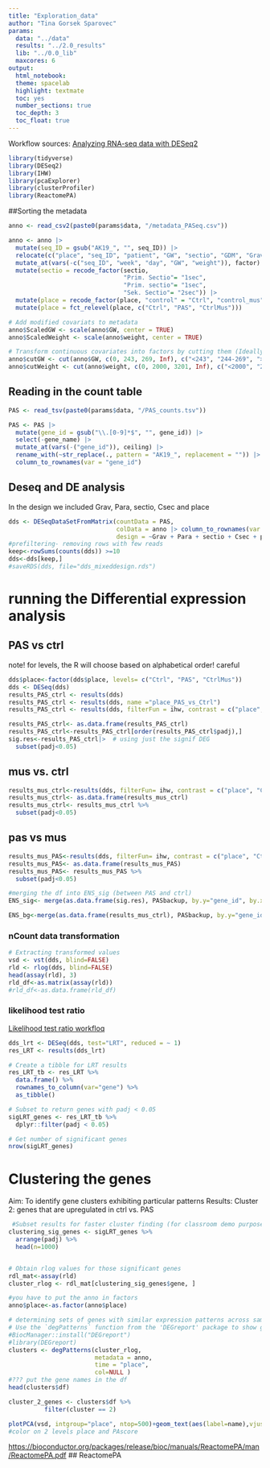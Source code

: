 ```yaml
---
title: "Exploration_data"
author: "Tina Gorsek Sparovec"
params:
  data: "../data"
  results: "../2.0_results"
  lib: "../0.0_lib"
  maxcores: 6
output:
  html_notebook:
  theme: spacelab
  highlight: textmate
  toc: yes
  number_sections: true
  toc_depth: 3
  toc_float: true
---
```


Workflow sources: 
[Analyzing RNA-seq data with DESeq2](http://bioconductor.org/packages/devel/bioc/vignettes/DESeq2/inst/doc/DESeq2.html#countmat)

```r
library(tidyverse)
library(DESeq2)
library(IHW)
library(pcaExplorer)
library(clusterProfiler)
library(ReactomePA)
```

##Sorting the metadata
```r
anno <- read_csv2(paste0(params$data, "/metadata_PASeq.csv"))

anno <- anno |>
  mutate(seq_ID = gsub("AK19_", "", seq_ID)) |>
  relocate(c("place", "seq_ID", "patient", "GW", "sectio", "GDM", "Grav", "Para", "weight", "Csec", "PA_score", "Placenta_previa")) |>
  mutate_at(vars(-c("seq_ID", "week", "day", "GW", "weight")), factor) |>
  mutate(sectio = recode_factor(sectio,
                                "Prim. Sectio"= "1sec",
                                "Prim. sectio"= "1sec",
                                "Sek. Sectio"= "2sec")) |>
  mutate(place = recode_factor(place, "control" = "Ctrl", "control_mus" = "CtrlMus")) |>
  mutate(place = fct_relevel(place, c("Ctrl", "PAS", "CtrlMus")))

# Add modified covariats to metadata
anno$ScaledGW <- scale(anno$GW, center = TRUE)
anno$ScaledWeight <- scale(anno$weight, center = TRUE)

# Transform continuous covariates into factors by cutting them (Ideally factor levels should make sense biologically!")
anno$cutGW <- cut(anno$GW, c(0, 243, 269, Inf), c("<243", "244-269", ">269"), include.lowest = TRUE)
anno$cutWeight <- cut(anno$weight, c(0, 2000, 3201, Inf), c("<2000", "2001-3201", ">3201"), include.lowest = TRUE)
```

## Reading in the count table 

```r
PAS <- read_tsv(paste0(params$data, "/PAS_counts.tsv"))

PAS <- PAS |>
  mutate(gene_id = gsub("\\.[0-9]*$", "", gene_id)) |>
  select(-gene_name) |>
  mutate_at(vars(-("gene_id")), ceiling) |>
  rename_with(~str_replace(., pattern = "AK19_", replacement = "")) |>
  column_to_rownames(var = "gene_id")
```
## Deseq and DE analysis

In the design we included Grav, Para, sectio, Csec and place

```r

dds <- DESeqDataSetFromMatrix(countData = PAS,
                              colData = anno |> column_to_rownames(var = "seq_ID"),
                              design = ~Grav + Para + sectio + Csec + place)
#prefiltering- removing rows with few reads
keep<-rowSums(counts(dds)) >=10
dds<-dds[keep,]
#saveRDS(dds, file="dds_mixeddesign.rds")
```

# running the Differential expression analysis

## PAS vs ctrl

note! for levels, the R will choose based on alphabetical order! careful 

```r

dds$place<-factor(dds$place, levels= c("Ctrl", "PAS", "CtrlMus"))
dds <- DESeq(dds)
results_PAS_ctrl <- results(dds)
results_PAS_ctrl <- results(dds, name ="place_PAS_vs_Ctrl")
results_PAS_ctrl <- results(dds, filterFun = ihw, contrast = c("place", "PAS", "Ctrl"))

results_PAS_ctrl<- as.data.frame(results_PAS_ctrl)
results_PAS_ctrl<-results_PAS_ctrl[order(results_PAS_ctrl$padj),]
sig.res<-results_PAS_ctrl|>  # using just the signif DEG
  subset(padj<0.05) 


```

## mus vs. ctrl

```r

results_mus_ctrl<-results(dds, filterFun= ihw, contrast = c("place", "CtrlMus", "Ctrl"))
results_mus_ctrl<- as.data.frame(results_mus_ctrl)
results_mus_ctrl<- results_mus_ctrl %>%
  subset(padj<0.05)
```

## pas vs mus

```r
results_mus_PAS<-results(dds, filterFun= ihw, contrast = c("place", "CtrlMus", "PAS"))
results_mus_PAS<- as.data.frame(results_mus_PAS)
results_mus_PAS<- results_mus_PAS %>%
  subset(padj<0.05)
```



```r
#merging the df into ENS_sig (between PAS and ctrl)
ENS_sig<- merge(as.data.frame(sig.res), PASbackup, by.y="gene_id", by.x= "row.names")

ENS_bg<-merge(as.data.frame(results_mus_ctrl), PASbackup, by.y="gene_id", by.x= "row.names")
```

### nCount data transformation

```r
# Extracting transformed values
vsd <- vst(dds, blind=FALSE)
rld <- rlog(dds, blind=FALSE)
head(assay(rld), 3)
rld_df<-as.matrix(assay(rld))
#rld_df<-as.data.frame(rld_df)

```

### likelihood test ratio

[Likelihood test ratio workfloq](https://hbctraining.github.io/DGE_workshop_salmon/lessons/08_DGE_LRT.html)

```r
dds_lrt <- DESeq(dds, test="LRT", reduced = ~ 1)
res_LRT <- results(dds_lrt)

# Create a tibble for LRT results
res_LRT_tb <- res_LRT %>%
  data.frame() %>%
  rownames_to_column(var="gene") %>% 
  as_tibble()

# Subset to return genes with padj < 0.05
sigLRT_genes <- res_LRT_tb %>% 
  dplyr::filter(padj < 0.05)

# Get number of significant genes
nrow(sigLRT_genes)

```

# Clustering the genes

Aim: To identify gene clusters exhibiting particular patterns
Results: 
Cluster 2: genes that are upregulated in ctrl vs. PAS


```r
 #Subset results for faster cluster finding (for classroom demo purposes)
clustering_sig_genes <- sigLRT_genes %>%
  arrange(padj) %>%
  head(n=1000)


# Obtain rlog values for those significant genes
rdl_mat<-assay(rld)
cluster_rlog <- rdl_mat[clustering_sig_genes$gene, ]

#you have to put the anno in factors
anno$place<-as.factor(anno$place)

# determining sets of genes with similar expression patterns across sample groups
# Use the `degPatterns` function from the 'DEGreport' package to show gene clusters across sample groups
#BiocManager::install("DEGreport")
#library(DEGreport)
clusters <- degPatterns(cluster_rlog, 
                        metadata = anno, 
                        time = "place", 
                        col=NULL ) 
#??? put the gene names in the df
head(clusters$df)

cluster_2_genes <- clusters$df %>%
          filter(cluster == 2)
```

```r
plotPCA(vsd, intgroup="place", ntop=500)+geom_text(aes(label=name),vjust=2)
#color on 2 levels place and PAscore
```



<https://bioconductor.org/packages/release/bioc/manuals/ReactomePA/man/ReactomePA.pdf> \## ReactomePA
